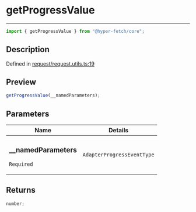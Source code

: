 # getProgressValue

<div class="api-docs__separator" data-reactroot="">

---

</div><div class="api-docs__import" data-reactroot="">

```ts
import { getProgressValue } from "@hyper-fetch/core";
```

</div><div class="api-docs__section">

## Description

</div><div class="api-docs__description"><span class="api-docs__do-not-parse">

</span></div><p class="api-docs__definition">

Defined in
[request/request.utils.ts:19](https://github.com/BetterTyped/hyper-fetch/blob/c3e2c45/packages/core/src/request/request.utils.ts#L19)

</p><div class="api-docs__section">

## Preview

</div><div class="api-docs__preview fn">

```ts
getProgressValue(__namedParameters);
```

</div><div class="api-docs__section">

## Parameters

</div>
<div class="api-docs__parameters">
<table>
<thead><tr><th>Name</th><th>Details</th></tr></thead>
<tbody><tr param-data="__namedParameters"><td class="api-docs__param-name required">

### \_\_namedParameters

`Required`

</td><td class="api-docs__param-type">

`AdapterProgressEventType`

</td></tr></tbody></table></div><div class="api-docs__section">

## Returns

</div><div class="api-docs__returns">

```ts
number;
```

</div>
